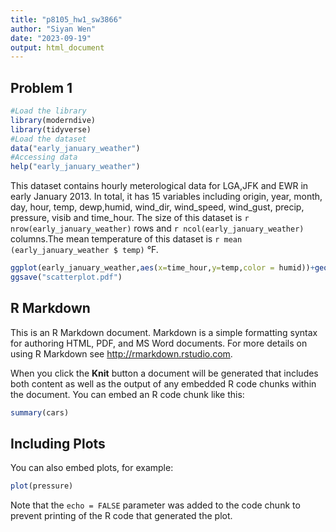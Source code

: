 ```yaml
---
title: "p8105_hw1_sw3866"
author: "Siyan Wen"
date: "2023-09-19"
output: html_document
---
```

## Problem 1
```r
#Load the library
library(moderndive)
library(tidyverse)
#Load the dataset
data("early_january_weather")
#Accessing data
help("early_january_weather")
```
This dataset contains hourly meterological data for LGA,JFK and EWR in early January 2013. In total, it has 15 variables including origin, year, month, day, hour, temp, dewp,humid, wind_dir, wind_speed, wind_gust, precip, pressure, visib and time_hour. The size of this dataset is `r nrow(early_january_weather)` rows and `r ncol(early_january_weather)` columns.The mean temperature of this dataset is `r mean (early_january_weather $ temp)` °F.
```r
ggplot(early_january_weather,aes(x=time_hour,y=temp,color = humid))+geom_point()
ggsave("scatterplot.pdf")
```

## R Markdown

This is an R Markdown document. Markdown is a simple formatting syntax for authoring HTML, PDF, and MS Word documents. For more details on using R Markdown see <http://rmarkdown.rstudio.com>.

When you click the **Knit** button a document will be generated that includes both content as well as the output of any embedded R code chunks within the document. You can embed an R code chunk like this:

```r
summary(cars)
```

## Including Plots

You can also embed plots, for example:

```r
plot(pressure)
```

Note that the `echo = FALSE` parameter was added to the code chunk to prevent printing of the R code that generated the plot.
